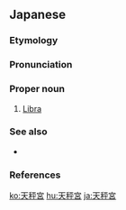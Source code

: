 ==Japanese==
{{DEFAULTSORT:てんびんきゅう}}
{{wikipedia|lang=ja}}
{{ja-kanjitab|てん|びん|きゅう|yomi=o}}

===Etymology===
{{suf|ja|天秤|tr1=tenbin|tr2=kyū|t1=[[scale]]|宮|t2=[[astrological sign]]}}

===Pronunciation===
{{ja-pron|てんびんきゅう|acc=3|acc_ref=DJR|y=o}}

===Proper noun===
{{ja-pos|proper|てんびんきゅう}}

# {{lb|ja|astrology}} [[Libra]]

===See also===
* {{ja-r|てんびん座|^てんびんざ}}

===References===
<references/>

[[ko:天秤宮]]
[[hu:天秤宮]]
[[ja:天秤宮]]